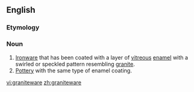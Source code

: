 ==English==

===Etymology===
{{suffix|granite|ware|lang=en}}

===Noun===
{{en-noun|~}}

# [[ironware|Ironware]] that has been coated with a layer of [[vitreous]] [[enamel]] with a swirled or speckled pattern resembling [[granite]].
# [[pottery|Pottery]] with the same type of enamel coating.

[[vi:graniteware]]
[[zh:graniteware]]